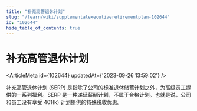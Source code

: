 ```yaml
---
title: "补充高管退休计划"
slug: "/learn/wiki/supplementalexecutiveretirementplan-102644"
id: "102644"
hide_table_of_contents: true
---
```



# 补充高管退休计划

<ArticleMeta id={102644} updatedAt={'2023-09-26 13:59:02'} />
<div className='border-solid border-b border-t-0 my-4 border-[var(--ifm-color-gray-300)]' />

补充高管退休计划 (SERP) 是指除了公司的标准退休储蓄计划之外，为高级员工提供的一系列福利。SERP 是一种递延薪酬计划，不属于合格计划。也就是说，公司和员工没有享受 401(k) 计划提供的特殊税收优惠。
